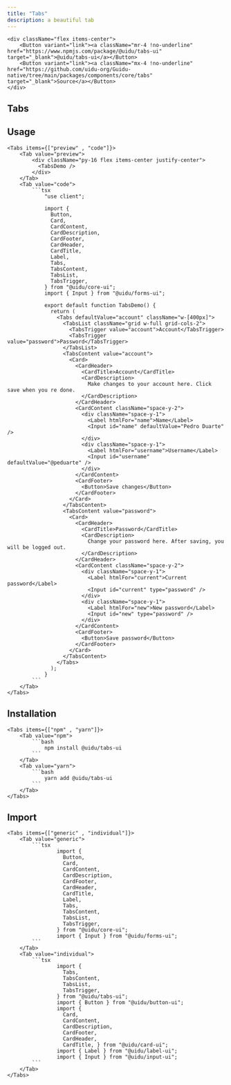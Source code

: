 ```yaml
---
title: "Tabs"
description: a beautiful tab
---
```



    <div className="flex items-center">
        <Button variant="link"><a className="mr-4 !no-underline" href="https://www.npmjs.com/package/@uidu/tabs-ui" target="_blank">@uidu/tabs-ui</a></Button>
        <Button variant="link"><a className="mx-4 !no-underline"  href="https://github.com/uidu-org/Guidu-native/tree/main/packages/components/core/tabs" target="_blank">Source</a></Button>
    </div>

## Tabs

<TabsDemo />

## Usage

    <Tabs items={["preview" , "code"]}>
        <Tab value="preview">
            <div className="py-16 flex items-center justify-center">
              <TabsDemo />
            </div>
        </Tab>
        <Tab value="code">
            ```tsx
                "use client";

                import {
                  Button,
                  Card,
                  CardContent,
                  CardDescription,
                  CardFooter,
                  CardHeader,
                  CardTitle,
                  Label,
                  Tabs,
                  TabsContent,
                  TabsList,
                  TabsTrigger,
                } from "@uidu/core-ui";
                import { Input } from "@uidu/forms-ui";

                export default function TabsDemo() {
                  return (
                    <Tabs defaultValue="account" className="w-[400px]">
                      <TabsList className="grid w-full grid-cols-2">
                        <TabsTrigger value="account">Account</TabsTrigger>
                        <TabsTrigger value="password">Password</TabsTrigger>
                      </TabsList>
                      <TabsContent value="account">
                        <Card>
                          <CardHeader>
                            <CardTitle>Account</CardTitle>
                            <CardDescription>
                              Make changes to your account here. Click save when you re done.
                            </CardDescription>
                          </CardHeader>
                          <CardContent className="space-y-2">
                            <div className="space-y-1">
                              <Label htmlFor="name">Name</Label>
                              <Input id="name" defaultValue="Pedro Duarte" />
                            </div>
                            <div className="space-y-1">
                              <Label htmlFor="username">Username</Label>
                              <Input id="username" defaultValue="@peduarte" />
                            </div>
                          </CardContent>
                          <CardFooter>
                            <Button>Save changes</Button>
                          </CardFooter>
                        </Card>
                      </TabsContent>
                      <TabsContent value="password">
                        <Card>
                          <CardHeader>
                            <CardTitle>Password</CardTitle>
                            <CardDescription>
                              Change your password here. After saving, you will be logged out.
                            </CardDescription>
                          </CardHeader>
                          <CardContent className="space-y-2">
                            <div className="space-y-1">
                              <Label htmlFor="current">Current password</Label>
                              <Input id="current" type="password" />
                            </div>
                            <div className="space-y-1">
                              <Label htmlFor="new">New password</Label>
                              <Input id="new" type="password" />
                            </div>
                          </CardContent>
                          <CardFooter>
                            <Button>Save password</Button>
                          </CardFooter>
                        </Card>
                      </TabsContent>
                    </Tabs>
                  );
                }
            ```
        </Tab>
    </Tabs>

## Installation

    <Tabs items={["npm" , "yarn"]}>
        <Tab value="npm">
            ```bash
                npm install @uidu/tabs-ui
            ```
        </Tab>
        <Tab value="yarn">
            ```bash
                yarn add @uidu/tabs-ui
            ```
        </Tab>
    </Tabs>

## Import

    <Tabs items={["generic" , "individual"]}>
        <Tab value="generic">
            ```tsx
                    import {
                      Button,
                      Card,
                      CardContent,
                      CardDescription,
                      CardFooter,
                      CardHeader,
                      CardTitle,
                      Label,
                      Tabs,
                      TabsContent,
                      TabsList,
                      TabsTrigger,
                    } from "@uidu/core-ui";
                    import { Input } from "@uidu/forms-ui";
            ```
        </Tab>
        <Tab value="individual">
            ```tsx
                    import {
                      Tabs,
                      TabsContent,
                      TabsList,
                      TabsTrigger,
                    } from "@uidu/tabs-ui";
                    import { Button } from "@uidu/button-ui";
                    import {
                      Card,
                      CardContent,
                      CardDescription,
                      CardFooter,
                      CardHeader,
                      CardTitle, } from "@uidu/card-ui";
                    import { Label } from "@uidu/label-ui";
                    import { Input } from "@uidu/input-ui";
            ```
        </Tab>
    </Tabs>
